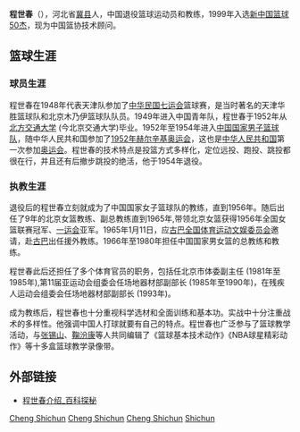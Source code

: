 '''程世春'''（{{bd|1930年||catIdx=C}}），河北省[[冀州市|冀县]]人，中国退役篮球运动员和教练，1999年入选[[新中国篮球50杰|新中国篮球50杰]]，现为中国篮协技术顾问。

==篮球生涯==
===球员生涯===
程世春在1948年代表天津队参加了[[中华民国全国运动会|中华民国七运会]]篮球赛，是当时著名的天津华胜篮球队和北京木乃伊篮球队队员。1949年进入中国青年队，程世春于1952年从[[北京交通大学|北方交通大学]] (今北京交通大学)毕业。1952年至1954年进入[[中国国家男子篮球队|中国国家男子篮球队]]，随中华人民共和国参加了[[1952年夏季奥林匹克运动会|1952年赫尔辛基奥运会]]，这也是[[中华人民共和国|中华人民共和国]]第一次参加[[奥运会|奥运会]]。程世春的技术特点是投篮方式多样化，定位远投、跑投、跳投都很在行，并且还有后撤步跳投的绝活，他于1954年退役。

===执教生涯===
退役后的程世春立刻就成为了中国国家女子篮球队的教练，直到1956年。随后出任了9年的北京女篮教练、副总教练直到1965年,带领北京女篮获得1956年全国女篮联赛冠军、[[中华人民共和国第一届全运会|一运会]]亚军。1965年1月11日，应[[古巴全国体育运动文娱委员会|古巴全国体育运动文娱委员会]]邀请，赴[[古巴|古巴]]出任援外教练。1966年至1980年担任中国国家男女篮的总教练和教练。

程世春此后还担任了多个体育官员的职务，包括任北京市体委副主任 (1981年至1985年),第11届亚运动会组委会任场地器材部副部长 (1985年至1990年)，在残疾人运动会组委会任场地器材部副部长 (1993年)。

成为教练后，程世春也十分重视科学选材和全面训练和基本功。实战中十分注重战术的多样性。他强调中国人打球就要有自己的特点。程世春也广泛参与了篮球教学活动，与[[张锡山|张锡山]]、[[鞠汾康|鞠汾康]]等人共同编辑了《篮球基本技术动作》《NBA球星精彩动作》等十多盒篮球教学录像带。

==外部链接==
*[http://bk.51player.com/view/567962.htm 程世春介绍_百科探秘] {{Wayback|url=http://bk.51player.com/view/567962.htm |date=20200624113950 }}

{{新中国篮球50杰}}

[[Category:中国男子篮球运动员|Cheng Shichun]]
[[Category:中国篮球教练|Cheng Shichun]]
[[Category:冀州人|Cheng Shichun]]
[[Category:程姓|Shichun]]